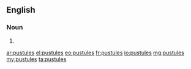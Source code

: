 ==English==

===Noun===
{{head|en}}

# {{plural of|pustule}}

[[ar:pustules]]
[[el:pustules]]
[[eo:pustules]]
[[fr:pustules]]
[[io:pustules]]
[[mg:pustules]]
[[my:pustules]]
[[ta:pustules]]